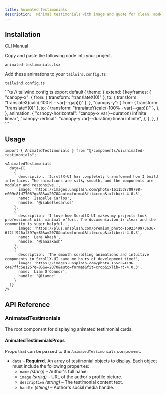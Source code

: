 ```yaml
---
title: Animated Testimonials
description:  Minimal testimonials with image and quote for clean, modern design.
---
```


<ComponentPreview name="animatedtestimonials-demo" className="p-0" description="" />

## Installation

<Tabs defaultValue="cli" className="w-full">
  <TabsList>
    <TabsTrigger value="cli">CLI</TabsTrigger>
    <TabsTrigger value="manual">Manual</TabsTrigger>
  </TabsList>
  <TabsContent value="cli">
    <PkgOptions name="animated-testimonials" />
  </TabsContent>
  <TabsContent value="manual">
    <Steps>


<Step>Copy and paste the following code into your project.</Step>
<p>
  <code>animated-testimonials.tsx</code>
</p>
<ComponentSource name="animated-testimonials" />

<Step>Add these animations to your `tailwind.config.ts:`</Step>
<p>
  <code>tailwind.config.ts</code>
</p>
```ts
// tailwind.config.ts
export default {
  theme: {
    extend: {
      keyframes: {
        "canopy-x": {
          from: { transform: "translateX(0)" },
          to: { transform: "translateX(calc(-100% - var(--gap)))" },
        },
        "canopy-y": {
          from: { transform: "translateY(0)" },
          to: { transform: "translateY(calc(-100% - var(--gap)))" },
        },
      },
      animation: {
        "canopy-horizontal": "canopy-x var(--duration) infinite linear",
        "canopy-vertical": "canopy-y var(--duration) linear infinite",
      },
    },
  },
}
```


</Steps>
  </TabsContent>
</Tabs>

## Usage

```tsx
import { AnimatedTestimonials } from "@/components/ui/animated-testimonials";
```

```tsx
<AnimatedTestimonials
  data={[
    {
      description: 'ScrollX-UI has completely transformed how I build interfaces. The animations are silky smooth, and the components are modular and responsive.',
      image: 'https://images.unsplash.com/photo-1611558709798-e009c8fd7706?q=80&w=2070&auto=format&fit=crop&ixlib=rb-4.0.3',
      name: 'Isabelle Carlos',
      handle: '@isabellecarlos'
    },
    {
      description: 'I love how ScrollX-UI makes my projects look professional with minimal effort. The documentation is clear and the community is super helpful.',
      image: 'https://plus.unsplash.com/premium_photo-1692340973636-6f2ff926af39?q=80&w=2070&auto=format&fit=crop&ixlib=rb-4.0.3',
      name: 'Lana Akash',
      handle: '@lanaakash'
    },
    {
      description: 'The smooth scrolling animations and intuitive components in ScrollX-UI save me hours of development time!',
      image: 'https://images.unsplash.com/photo-1552374196-c4e7ffc6e126?q=80&w=2070&auto=format&fit=crop&ixlib=rb-4.0.3',
      name: 'Liam O’Connor',
      handle: '@liamoc'
    }
  ]}
/>
```


## API Reference

### AnimatedTestimonials

The root component for displaying animated testimonial cards.

#### AnimatedTestimonialsProps

Props that can be passed to the `AnimatedTestimonials` component.

- `data` – **Required.** An array of testimonial objects to display. Each object must include the following properties:
  - `name` *(string)* – Author's full name.
  - `image` *(string)* – URL of the author's profile picture.
  - `description` *(string)* – The testimonial content text.
  - `handle` *(string)* – Author's social media handle.
